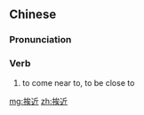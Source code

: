 ==Chinese==
{{zh-forms}}

===Pronunciation===
{{zh-pron
|m=āijìn
|c=aai1 kan5
|cat=v
}}

===Verb===
{{zh-verb}}

# to come near to, to be close to

[[mg:挨近]]
[[zh:挨近]]
